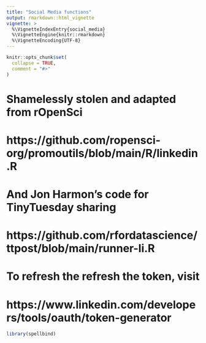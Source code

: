 ```yaml
---
title: "Social Media functions"
output: rmarkdown::html_vignette
vignette: >
  %\VignetteIndexEntry{social_media}
  %\VignetteEngine{knitr::rmarkdown}
  %\VignetteEncoding{UTF-8}
---
```


```r
knitr::opts_chunk$set(
  collapse = TRUE,
  comment = "#>"
)
```


# Shamelessly stolen and adapted from rOpenSci
# https://github.com/ropensci-org/promoutils/blob/main/R/linkedin.R

# And Jon Harmon's code for TinyTuesday sharing
# https://github.com/rfordatascience/ttpost/blob/main/runner-li.R

# To refresh the refresh the token, visit
# https://www.linkedin.com/developers/tools/oauth/token-generator


```r
library(spellbind)
```
